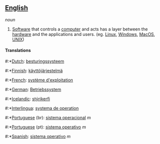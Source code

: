 ==[[English]]==
''noun''

# [[Software]] that controls a [[computer]] and acts has a layer between the [[hardware]] and the applications and users. (eg. [[Linux]], [[Windows]],  [[MacOS]], [[UNIX]])

====Translations====
#:*[[Dutch]]: [[besturingssysteem]]
#:*[[Finnish]]: [[käyttöjärjestelmä]]
#:*[[French]]: [[système d'exploitation]]
#:*[[German]]: [[Betriebssystem]]
#:*[[Icelandic]]: [[stýrikerfi]]
#:*[[Interlingua]]: [[systema de operation]]
#:*[[Portuguese]] (br): [[sistema operacional]] ''m''
#:*[[Portuguese]] (pt): [[sistema operativo]] ''m''
#:*[[Spanish]]: [[sistema operativo]] ''m''